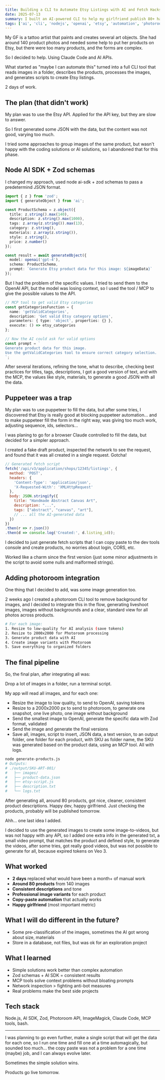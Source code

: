 ```yaml
---
title: Building a CLI to Automate Etsy Listings with AI and Fetch Hacks
date: 2025-07-13
summary: I built an AI-powered CLI to help my girlfriend publish 80+ handmade tattoo artworks on Etsy, skipping the forms, API delays, and automation traps.
tags: ['ai', 'cli', 'nodejs', 'openai', 'etsy', 'automation', 'photoroom', 'zod', 'mcp', 'side-projects']
---
```


My GF is a tattoo artist that paints and creates several art objects. She had around 140 product photos and needed some help to put her products on Etsy, but there were too many products, and the forms are complex.

So I decided to help. Using Claude Code and AI APIs.

What started as "maybe I can automate this" turned into a full CLI tool that reads images in a folder, describes the products, processes the images, and generates scripts to create Etsy listings.

2 days of work.

## The plan (that didn't work)

My plan was to use the Etsy API. Applied for the API key, but they are slow to answer.

So I first generated some JSON with the data, but the content was not good, varying too much.

I tried some approaches to group images of the same product, but wasn't happy with the coding solutions or AI solutions, so I abandoned that for this phase.

## Node AI SDK + Zod schemas

I changed my approach, used node ai-sdk + zod schemas to pass a predetermind JSON format.

```typescript
import { z } from 'zod';
import { generateObject } from 'ai';

const ProductSchema = z.object({
  title: z.string().max(140),
  description: z.string().max(1000),
  tags: z.array(z.string()).max(13),
  category: z.string(),
  materials: z.array(z.string()),
  style: z.string(),
  price: z.number()
});

const result = await generateObject({
  model: openai('gpt-4'),
  schema: ProductSchema,
  prompt: `Generate Etsy product data for this image: ${imageData}`
});
```

But I had the problem of the specific values. I tried to send them to the OpenAI API, but the model was losing context, so I used the tool / MCP to give the possible values to the API.

```typescript
// MCP tool to get valid Etsy categories
const getCategoriesFunction = {
  name: 'getValidCategories',
  description: 'Get valid Etsy category options',
  parameters: { type: 'object', properties: {} },
  execute: () => etsy_categories
};

// Now the AI could ask for valid options
const prompt = `
Generate product data for this image.
Use the getValidCategories tool to ensure correct category selection.
`;
```

After several iterations, refining the tone, what to describe, checking best practices for titles, tags, descriptions, I got a good version of text, and with the MCP, the values like style, materials, to generate a good JSON with all the data.

## Puppeteer was a trap

My plan was to use puppeteer to fill the data, but after some tries, I discovered that Etsy is really good at blocking puppeteer automation... and to make puppeteer fill the form in the right way, was giving too much work, adjusting sequence, ids, selectors...

I was planing to go for a browser Claude controlled to fill the data, but decided for a simpler approach.

I created a fake draft product, inspected the network to see the request, and found that it was all created in a single request. Gotcha!

```javascript
// Generated fetch script
fetch('/api/v3/application/shops/12345/listings', {
  method: 'POST',
  headers: {
    'Content-Type': 'application/json',
    'X-Requested-With': 'XMLHttpRequest'
  },
  body: JSON.stringify({
    title: "Handmade Abstract Canvas Art",
    description: "...",
    tags: ["abstract", "canvas", "art"],
    // ... all the AI-generated data
  })
})
.then(r => r.json())
.then(d => console.log('Created:', d.listing_id));
```

I decided to just generate fetch scripts that I can copy paste to the dev tools console and create products, no worries about login, CORS, etc.

Worked like a charm since the first version (just some minor adjustments in the script to avoid some nulls and malformed strings).

## Adding photoroom integration

One thing that I decided to add, was some image generation too.

2 weeks ago I created a photoroom CLI tool to remove background for images, and I decided to integrate this in the flow, generating liveshoot images, images without backgrounds and a clear, standard view for all photos across products.

```bash
# For each image:
1. Resize to low-quality for AI analysis (save tokens)
2. Resize to 2000x2000 for Photoroom processing
3. Generate product data with AI
4. Create image variants with Photoroom
5. Save everything to organized folders
```

## The final pipeline

So, the final plan, after integrating all was:

Drop a lot of images in a folder, run a terminal script.

My app will read all images, and for each one:
- Resize the image to low quality, to send to OpenAI, saving tokens
- Resize to a 2000x2000 px to send to photoroom, to generate one snapshot, one live photo, one image without background
- Send the smallest image to OpenAI, generate the specific data with Zod format, validated
- Send the image and generate the final versions
- Save all, images, script to insert, JSON data, a text version, to an output folder, one folder for each product, with SKU as folder name, the SKU was generated based on the product data, using an MCP tool. All with logs.

```bash
node generate-products.js
# Outputs:
# ./output/SKU-ART-001/
#   ├── images/
#   ├── product-data.json
#   ├── etsy-script.js
#   ├── description.txt
#   └── logs.txt
```

After generating all, around 80 products, got nice, cleaner, consistent product descriptions. Happy dev, happy girlfriend. Just checking the products, probably will be published tomorrow.

Ahh... one last idea I added.

I decided to use the generated images to create some image-to-videos, but was not happy with any API, so I added one extra info in the generated txt, a small video prompt, that matches the product and defined style, to generate the videos, after some tries, got really good videos, but was not possible to generate for all, because expired tokens on Veo 3.

## What worked

- **2 days** replaced what would have been a month+ of manual work
- **Around 80 products** from 140 images
- **Consistent descriptions** and tone
- **Professional image variants** for each product
- **Copy-paste automation** that actually works
- **Happy girlfriend** (most important metric)

## What I will do different in the future?

- Some pre-classification of the images, sometimes the AI got wrong about size, materials
- Store in a database, not files, but was ok for an exploration project

## What I learned

- Simple solutions work better than complex automation
- Zod schemas + AI SDK = consistent results  
- MCP tools solve context problems without bloating prompts
- Network inspection > fighting anti-bot measures
- Real problems make the best side projects

## Tech stack

Node.js, AI SDK, Zod, Photoroom API, ImageMagick, Claude Code, MCP tools, bash.

---

I was planning to go even further, make a single script that will get the data for each one, so I run one time and fill one at a time automagically, but sounded too much... the copy paste was not a problem for a one time (maybe) job, and I can always evolve later.

Sometimes the simple solution wins.

Products go live tomorrow.